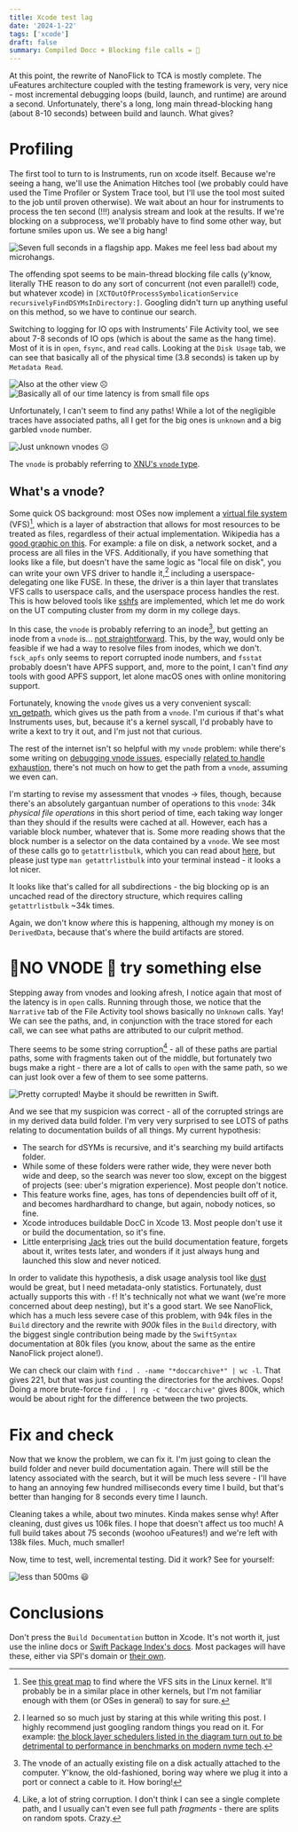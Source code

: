 ```yaml
---
title: Xcode test lag
date: '2024-1-22'
tags: ['xcode']
draft: false
summary: Compiled Docc + Blocking file calls = 🤮
---
```


At this point, the rewrite of NanoFlick to TCA is mostly complete.
The uFeatures architecture coupled with the testing framework is very, very nice - most incremental 
debugging loops (build, launch, and runtime) are around a second.
Unfortunately, there's a long, long main thread-blocking hang (about 8-10 seconds)
between build and launch. What gives?

# Profiling
The first tool to turn to is Instruments, run on xcode itself. Because we're seeing a hang,
we'll use the Animation Hitches tool (we probably could have used the Time Profiler or System Trace tool,
but I'll use the tool most suited to the job until proven otherwise).
We wait about an hour for instruments to process the ten second (!!!) analysis stream and look at the results.
If we're blocking on a subprocess, we'll probably have to find some other way, but fortune smiles upon us.
We see a big hang!

![Seven full seconds in a flagship app. Makes me feel less bad about my microhangs.](/static/xcode-test-lag/hang-chart.webp)

The offending spot seems to be main-thread blocking file calls (y'know, literally THE reason to do any sort of concurrent (not even parallel!) code, but whatever xcode)
in `[XCTOutOfProcessSymbolicationService recursivelyFindDSYMsInDirectory:]`. Googling didn't turn up anything useful on this method, so we have to continue our search.

Switching to logging for IO ops with Instruments' File Activity tool, we see
about 7-8 seconds of IO ops (which is about the same as the hang time).
Most of it is in `open`, `fsync`, and `read` calls. Looking at the `Disk Usage` tab, we can see that
basically all of the physical time (3.8 seconds) is taken up by `Metadata Read`.

![Also at the other view ☹️](/static/xcode-test-lag/coarse-top-level.webp)
![Basically all of our time latency is from small file ops](/static/xcode-test-lag/fileflame.webp)

Unfortunately, I can't seem to find any paths! While a lot of the negligible traces
have associated paths, all I get for the big ones is `unknown` and a big garbled `vnode` number.

![Just unknown vnodes ☹️](/static/xcode-test-lag/unknown-vnode.webp)

The `vnode` is probably referring to
[XNU's `vnode` type](https://github.com/apple-oss-distributions/xnu/blob/1031c584a5e37aff177559b9f69dbd3c8c3fd30a/bsd/sys/vnode.h#L82).

## What's a vnode?

Some quick OS background: most OSes now implement a [virtual file system](https://en.wikipedia.org/wiki/Virtual_file_system) (VFS)[^2], which is a layer of abstraction
that allows for most resources to be treated as files, regardless of their actual implementation.
Wikipedia has a [good graphic on this](https://upload.wikimedia.org/wikipedia/commons/f/fb/The_Linux_Storage_Stack_Diagram.svg).
For example: a file on disk, a network socket, and a process are all files in the VFS.
Additionally, if you have something that looks like a file, but doesn't have the same logic as "local file on disk",
you can write your own VFS driver to handle it,[^5] including a userspace-delegating one like FUSE. In these,
the driver is a thin layer that translates VFS calls to userspace calls, and the userspace process handles the rest.
This is how beloved tools like [sshfs](https://github.com/libfuse/sshfs) are implemented, which let me do work on
the UT computing cluster from my dorm in my college days.

[^2]: See [this great map](https://makelinux.github.io/kernel/map/) to find where the VFS sits in the Linux kernel.
    It'll probably be in a similar place in other kernels, but I'm not familiar enough with them (or OSes in general) to say for sure.

[^5]: I learned so so much just by staring at this while writing this post. I highly recommend just googling random things you read on it.
    For example: [the block layer schedulers listed in the diagram turn out to be detrimental to performance in benchmarks on modern nvme tech](https://www.phoronix.com/review/linux-56-nvme).

In this case, the `vnode` is probably referring to an inode[^3], but getting an inode from a `vnode` is...
[not straightforward](https://github.com/apple-oss-distributions/xnu/blob/1031c584a5e37aff177559b9f69dbd3c8c3fd30a/bsd/vfs/kpi_vfs.c#L1709).
This, by the way, would only be feasible if we had a way to resolve files from inodes, which we don't.
`fsck_apfs` only seems to report corrupted inode numbers, and `fsstat` probably doesn't have APFS support,
and, more to the point, I can't find *any* tools with good APFS support, let alone macOS ones with online monitoring support.

[^3]: The vnode of an actually existing file on a disk actually attached to the computer. Y'know, the old-fashioned, boring way where we plug it into a port
    or connect a cable to it. How boring!

Fortunately, knowing the `vnode` gives us a very convenient syscall: [vn_getpath](https://developer.apple.com/documentation/kernel/1562103-vn_getpath),
which gives us the path from a `vnode`. I'm curious if that's what Instruments uses, but, because it's a kernel syscall,
I'd probably have to write a kext to try it out, and I'm just not that curious.

The rest of the internet isn't so helpful with my `vnode` problem: while there's some writing
on [debugging vnode issues](https://faisalmemon.github.io/ios-crash-dump-analysis-book/en/),
especially [related to handle exhaustion](https://perfectforwarding.tumblr.com/post/87297180917/debugging-xcode-app-terminations-from-nsfilehandle),
there's not much on how to get the path from a `vnode`, assuming we even can.

I'm starting to revise my assessment that vnodes -> files, though, because there's an absolutely
gargantuan number of operations to this `vnode`: 34k *physical file operations* in this short period of time, each taking
way longer than they should if the results were cached at all. However, each has a variable block number,
whatever that is. Some more reading shows that the block number is a selector
on the data contained by a `vnode`. We see most of these calls go to `getattrlistbulk`, which you can read
about [here](https://opensource.apple.com/source/xnu/xnu-4570.41.2/bsd/man/man2/getattrlistbulk.2.auto.html),
but please just type `man getattrlistbulk` into your terminal instead - it looks a lot nicer.

It looks like that's called for all subdirections - the big blocking op is an uncached
read of the directory structure, which requires calling `getattrlistbulk` ~34k times.

Again, we don't know *where* this is happening,
although my money is on `DerivedData`, because that's where the build artifacts are stored.

# 🛑NO VNODE 🛑 try something else
Stepping away from vnodes and looking afresh, I notice again that most of the latency is in `open` calls.
Running through those, we notice that the `Narrative` tab of the File Activity tool shows
basically no `Unknown` calls. Yay! We can see the paths, and, in conjunction with the trace stored
for each call, we can see what paths are attributed to our culprit method.

There seems to be some string corruption[^1] - all of these paths are partial paths, some with fragments taken out of the middle,
but fortunately two bugs make a right - there are a lot of calls to `open` with the same path, so we can just
look over a few of them to see some patterns.
[^1]: Like, a lot of string corruption. I don't think I can see a single complete path, and I usually can't even see full path *fragments* - there
    are splits on random spots. Crazy.

![Pretty corrupted! Maybe it should be rewritten in Swift.](/static/xcode-test-lag/garbled-smoking-strings.webp)

And we see that my suspicion was correct - all of the corrupted strings are in my derived data build folder.
I'm very very surprised to see LOTS of paths relating to documentation builds of all things. My current hypothesis:
 - The search for dSYMs is recursive, and it's searching my build artifacts folder.
 - While some of these folders were rather wide, they were never both wide and deep, so the search was never too slow,
 except on the biggest of projects (see: uber's migration experience). Most people don't notice.
 - This feature works fine, ages, has tons of dependencies built off of it, and becomes hardhardhard to change, but again, nobody notices, so fine.
 - Xcode introduces buildable DocC in Xcode 13. Most people don't use it or build the documentation, so it's fine.
 - Little enterprising [Jack](/about) tries out the build documentation feature, forgets about it, writes tests later,
    and wonders if it just always hung and launched this slow and never noticed.

In order to validate this hypothesis, a disk usage analysis tool like [dust](https://github.com/bootandy/dust)
would be great, but I need metadata-only statistics. Fortunately, dust actually supports this with `-f`!
It's technically not what we want (we're more concerned about deep nesting), but it's a good start.
We see NanoFlick, which has a much less severe case of this problem, with 94k files in the `Build` directory
and the rewrite with *900k* files in the `Build` directory, with the biggest single contribution being made by the 
`SwiftSyntax` documentation at 80k files (you know, about the same as the entire NanoFlick project alone!).

We can check our claim with `find . -name "*doccarchive*" | wc -l`.  That gives 221,
but that was just counting the directories for the archives. Oops! Doing a more brute-force 
`find . | rg -c "doccarchive"` gives 800k, which would be about right for the difference between the two projects.

# Fix and check

Now that we know the problem, we can fix it.
I'm just going to clean the build folder and never build documentation again.
There will still be the latency associated with the search, but it will be much less severe - 
I'll have to hang an annoying few hundred milliseconds every time I build, but that's better than
hanging for 8 seconds every time I launch.

Cleaning takes a while, about two minutes. Kinda makes sense why!
After cleaning, dust gives us 106k files. I hope that doesn't affect us too much!
A full build takes about 75 seconds (woohoo uFeatures!) and we're left with 138k files.
Much, much smaller!

Now, time to test, well, incremental testing. Did it work?
See for yourself:

![less than 500ms 😃](/static/xcode-test-lag/fixed.webp)

# Conclusions

Don't press the `Build Documentation` button in Xcode. It's not worth it, just use the inline docs or
[Swift Package Index's docs](https://swiftpackageindex.com/faq#documentation). Most packages will have these,
either via SPI's domain or [their own](https://pointfreeco.github.io/swift-composable-architecture/main/documentation/composablearchitecture/).

